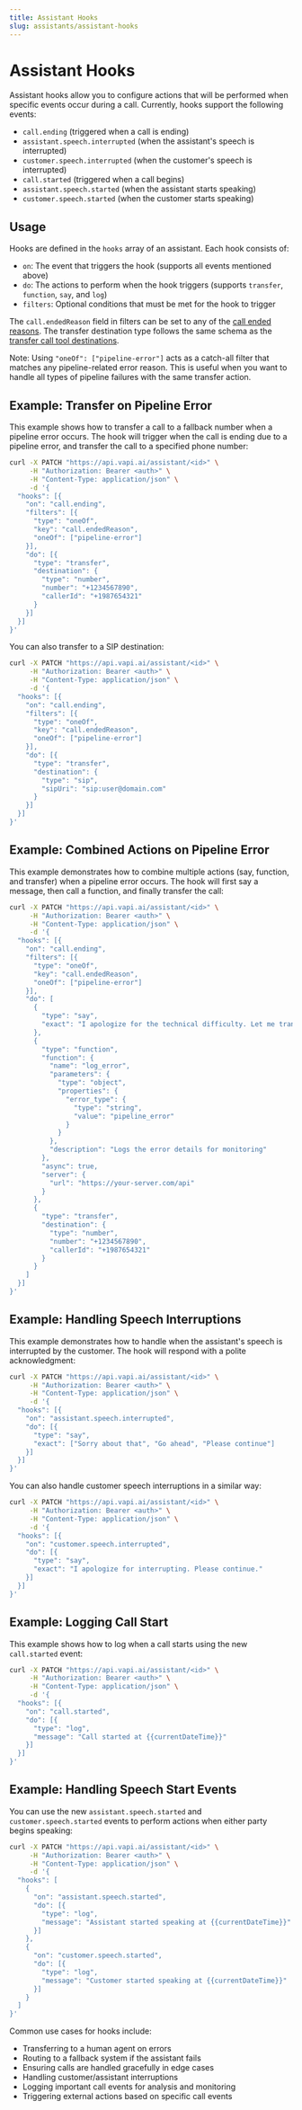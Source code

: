 ```yaml
---
title: Assistant Hooks
slug: assistants/assistant-hooks
---
```


# Assistant Hooks

Assistant hooks allow you to configure actions that will be performed when specific events occur during a call. Currently, hooks support the following events:

- `call.ending` (triggered when a call is ending)
- `assistant.speech.interrupted` (when the assistant's speech is interrupted)
- `customer.speech.interrupted` (when the customer's speech is interrupted)
- `call.started` (triggered when a call begins)
- `assistant.speech.started` (when the assistant starts speaking)
- `customer.speech.started` (when the customer starts speaking)

## Usage

Hooks are defined in the `hooks` array of an assistant. Each hook consists of:

- `on`: The event that triggers the hook (supports all events mentioned above)
- `do`: The actions to perform when the hook triggers (supports `transfer`, `function`, `say`, and `log`)
- `filters`: Optional conditions that must be met for the hook to trigger

The `call.endedReason` field in filters can be set to any of the [call ended reasons](https://docs.vapi.ai/api-reference/calls/get#response.body.endedReason). The transfer destination type follows the same schema as the [transfer call tool destinations](https://docs.vapi.ai/api-reference/tools/create#request.body.transferCall.destinations).

Note: Using `"oneOf": ["pipeline-error"]` acts as a catch-all filter that matches any pipeline-related error reason. This is useful when you want to handle all types of pipeline failures with the same transfer action.

## Example: Transfer on Pipeline Error

This example shows how to transfer a call to a fallback number when a pipeline error occurs. The hook will trigger when the call is ending due to a pipeline error, and transfer the call to a specified phone number:

```bash
curl -X PATCH "https://api.vapi.ai/assistant/<id>" \
     -H "Authorization: Bearer <auth>" \
     -H "Content-Type: application/json" \
     -d '{
  "hooks": [{
    "on": "call.ending",
    "filters": [{
      "type": "oneOf",
      "key": "call.endedReason",
      "oneOf": ["pipeline-error"]
    }],
    "do": [{
      "type": "transfer",
      "destination": {
        "type": "number",
        "number": "+1234567890",
        "callerId": "+1987654321"
      }
    }]
  }]
}'
```

You can also transfer to a SIP destination:

```bash
curl -X PATCH "https://api.vapi.ai/assistant/<id>" \
     -H "Authorization: Bearer <auth>" \
     -H "Content-Type: application/json" \
     -d '{
  "hooks": [{
    "on": "call.ending",
    "filters": [{
      "type": "oneOf",
      "key": "call.endedReason",
      "oneOf": ["pipeline-error"]
    }],
    "do": [{
      "type": "transfer",
      "destination": {
        "type": "sip",
        "sipUri": "sip:user@domain.com"
      }
    }]
  }]
}'
```

## Example: Combined Actions on Pipeline Error

This example demonstrates how to combine multiple actions (say, function, and transfer) when a pipeline error occurs. The hook will first say a message, then call a function, and finally transfer the call:

```bash
curl -X PATCH "https://api.vapi.ai/assistant/<id>" \
     -H "Authorization: Bearer <auth>" \
     -H "Content-Type: application/json" \
     -d '{
  "hooks": [{
    "on": "call.ending",
    "filters": [{
      "type": "oneOf",
      "key": "call.endedReason",
      "oneOf": ["pipeline-error"]
    }],
    "do": [
      {
        "type": "say",
        "exact": "I apologize for the technical difficulty. Let me transfer you to our support team."
      },
      {
        "type": "function",
        "function": {
          "name": "log_error",
          "parameters": {
            "type": "object",
            "properties": {
              "error_type": {
                "type": "string",
                "value": "pipeline_error"
              }
            }
          },
          "description": "Logs the error details for monitoring"
        },
        "async": true,
        "server": {
          "url": "https://your-server.com/api"
        }
      },
      {
        "type": "transfer",
        "destination": {
          "type": "number",
          "number": "+1234567890",
          "callerId": "+1987654321"
        }
      }
    ]
  }]
}'
```

## Example: Handling Speech Interruptions

This example demonstrates how to handle when the assistant's speech is interrupted by the customer. The hook will respond with a polite acknowledgment:

```bash
curl -X PATCH "https://api.vapi.ai/assistant/<id>" \
     -H "Authorization: Bearer <auth>" \
     -H "Content-Type: application/json" \
     -d '{
  "hooks": [{
    "on": "assistant.speech.interrupted",
    "do": [{
      "type": "say",
      "exact": ["Sorry about that", "Go ahead", "Please continue"]
    }]
  }]
}'
```

You can also handle customer speech interruptions in a similar way:

```bash
curl -X PATCH "https://api.vapi.ai/assistant/<id>" \
     -H "Authorization: Bearer <auth>" \
     -H "Content-Type: application/json" \
     -d '{
  "hooks": [{
    "on": "customer.speech.interrupted",
    "do": [{
      "type": "say",
      "exact": "I apologize for interrupting. Please continue."
    }]
  }]
}'
```

## Example: Logging Call Start

This example shows how to log when a call starts using the new `call.started` event:

```bash
curl -X PATCH "https://api.vapi.ai/assistant/<id>" \
     -H "Authorization: Bearer <auth>" \
     -H "Content-Type: application/json" \
     -d '{
  "hooks": [{
    "on": "call.started",
    "do": [{
      "type": "log",
      "message": "Call started at {{currentDateTime}}"
    }]
  }]
}'
```

## Example: Handling Speech Start Events

You can use the new `assistant.speech.started` and `customer.speech.started` events to perform actions when either party begins speaking:

```bash
curl -X PATCH "https://api.vapi.ai/assistant/<id>" \
     -H "Authorization: Bearer <auth>" \
     -H "Content-Type: application/json" \
     -d '{
  "hooks": [
    {
      "on": "assistant.speech.started",
      "do": [{
        "type": "log",
        "message": "Assistant started speaking at {{currentDateTime}}"
      }]
    },
    {
      "on": "customer.speech.started",
      "do": [{
        "type": "log",
        "message": "Customer started speaking at {{currentDateTime}}"
      }]
    }
  ]
}'
```

Common use cases for hooks include:
- Transferring to a human agent on errors
- Routing to a fallback system if the assistant fails
- Ensuring calls are handled gracefully in edge cases
- Handling customer/assistant interruptions
- Logging important call events for analysis and monitoring
- Triggering external actions based on specific call events
